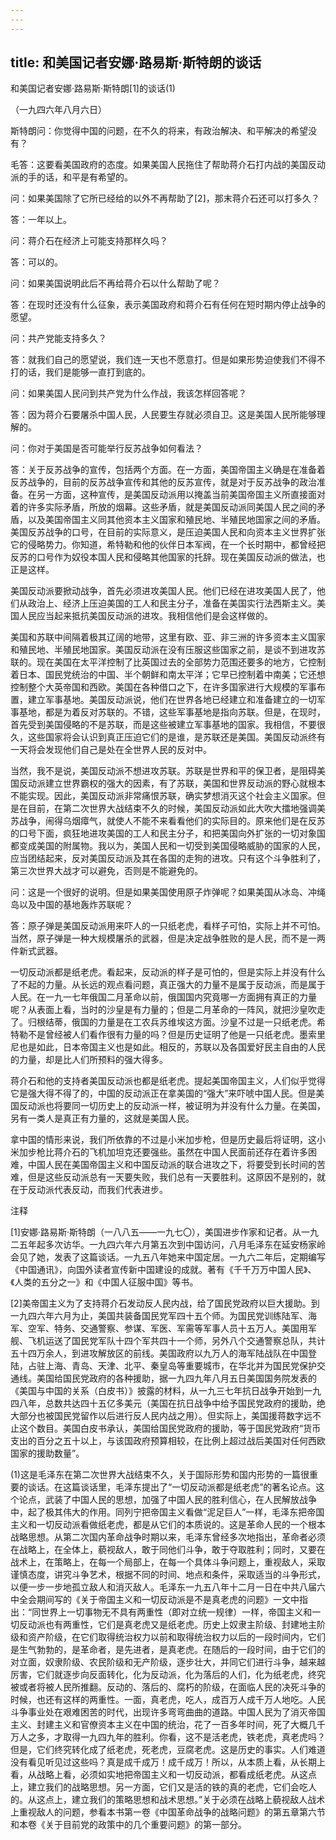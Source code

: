 ```yaml
---
---
---
```

title: 和美国记者安娜·路易斯·斯特朗的谈话
---



和美国记者安娜·路易斯·斯特朗[1]的谈话(1)


（一九四六年八月六日）

斯特朗问：你觉得中国的问题，在不久的将来，有政治解决、和平解决的希望没有？

毛答：这要看美国政府的态度。如果美国人民拖住了帮助蒋介石打内战的美国反动派的手的话，和平是有希望的。

问：如果美国除了它所已经给的以外不再帮助了[2]，那末蒋介石还可以打多久？

答：一年以上。

问：蒋介石在经济上可能支持那样久吗？

答：可以的。

问：如果美国说明此后不再给蒋介石以什么帮助了呢？

答：在现时还没有什么征象，表示美国政府和蒋介石有任何在短时期内停止战争的愿望。

问：共产党能支持多久？

答：就我们自己的愿望说，我们连一天也不愿意打。但是如果形势迫使我们不得不打的话，我们是能够一直打到底的。

问：如果美国人民问到共产党为什么作战，我该怎样回答呢？

答：因为蒋介石要屠杀中国人民，人民要生存就必须自卫。这是美国人民所能够理解的。

问：你对于美国是否可能举行反苏战争如何看法？

答：关于反苏战争的宣传，包括两个方面。在一方面，美国帝国主义确是在准备着反苏战争的，目前的反苏战争宣传和其他的反苏宣传，就是对于反苏战争的政治准备。在另一方面，这种宣传，是美国反动派用以掩盖当前美国帝国主义所直接面对着的许多实际矛盾，所放的烟幕。这些矛盾，就是美国反动派同美国人民之间的矛盾，以及美国帝国主义同其他资本主义国家和殖民地、半殖民地国家之间的矛盾。美国反苏战争的口号，在目前的实际意义，是压迫美国人民和向资本主义世界扩张它的侵略势力。你知道，希特勒和他的伙伴日本军阀，在一个长时期中，都曾经把反苏的口号作为奴役本国人民和侵略其他国家的托辞。现在美国反动派的做法，也正是这样。

美国反动派要掀动战争，首先必须进攻美国人民。他们已经在进攻美国人民了，他们从政治上、经济上压迫美国的工人和民主分子，准备在美国实行法西斯主义。美国人民应当起来抵抗美国反动派的进攻。我相信他们是会这样做的。

美国和苏联中间隔着极其辽阔的地带，这里有欧、亚、非三洲的许多资本主义国家和殖民地、半殖民地国家。美国反动派在没有压服这些国家之前，是谈不到进攻苏联的。现在美国在太平洋控制了比英国过去的全部势力范围还要多的地方，它控制着日本、国民党统治的中国、半个朝鲜和南太平洋；它早已控制着中南美；它还想控制整个大英帝国和西欧。美国在各种借口之下，在许多国家进行大规模的军事布置，建立军事基地。美国反动派说，他们在世界各地已经建立和准备建立的一切军事基地，都是为着反对苏联的。不错，这些军事基地是指向苏联。但是，在现时，首先受到美国侵略的不是苏联，而是这些被建立军事基地的国家。我相信，不要很久，这些国家将会认识到真正压迫它们的是谁，是苏联还是美国。美国反动派终有一天将会发现他们自己是处在全世界人民的反对中。

当然，我不是说，美国反动派不想进攻苏联。苏联是世界和平的保卫者，是阻碍美国反动派建立世界霸权的强大的因素，有了苏联，美国和世界反动派的野心就根本不能实现。因此，美国反动派非常痛恨苏联，确实梦想消灭这个社会主义国家。但是在目前，在第二次世界大战结束不久的时候，美国反动派如此大吹大擂地强调美苏战争，闹得乌烟瘴气，就使人不能不来看看他们的实际目的。原来他们是在反苏的口号下面，疯狂地进攻美国的工人和民主分子，和把美国向外扩张的一切对象国都变成美国的附属物。我以为，美国人民和一切受到美国侵略威胁的国家的人民，应当团结起来，反对美国反动派及其在各国的走狗的进攻。只有这个斗争胜利了，第三次世界大战才可以避免，否则是不能避免的。

问：这是一个很好的说明。但是如果美国使用原子炸弹呢？如果美国从冰岛、冲绳岛以及中国的基地轰炸苏联呢？

答：原子弹是美国反动派用来吓人的一只纸老虎，看样子可怕，实际上并不可怕。当然，原子弹是一种大规模屠杀的武器，但是决定战争胜败的是人民，而不是一两件新式武器。

一切反动派都是纸老虎。看起来，反动派的样子是可怕的，但是实际上并没有什么了不起的力量。从长远的观点看问题，真正强大的力量不是属于反动派，而是属于人民。在一九一七年俄国二月革命以前，俄国国内究竟哪一方面拥有真正的力量呢？从表面上看，当时的沙皇是有力量的；但是二月革命的一阵风，就把沙皇吹走了。归根结蒂，俄国的力量是在工农兵苏维埃这方面。沙皇不过是一只纸老虎。希特勒不是曾经被人们看作很有力量的吗？但是历史证明了他是一只纸老虎。墨索里尼也是如此，日本帝国主义也是如此。相反的，苏联以及各国爱好民主自由的人民的力量，却是比人们所预料的强大得多。

蒋介石和他的支持者美国反动派也都是纸老虎。提起美国帝国主义，人们似乎觉得它是强大得不得了的，中国的反动派正在拿美国的“强大”来吓唬中国人民。但是美国反动派也将要同一切历史上的反动派一样，被证明为并没有什么力量。在美国，另有一类人是真正有力量的，这就是美国人民。

拿中国的情形来说，我们所依靠的不过是小米加步枪，但是历史最后将证明，这小米加步枪比蒋介石的飞机加坦克还要强些。虽然在中国人民面前还存在着许多困难，中国人民在美国帝国主义和中国反动派的联合进攻之下，将要受到长时间的苦难，但是这些反动派总有一天要失败，我们总有一天要胜利。这原因不是别的，就在于反动派代表反动，而我们代表进步。

注释

[1]安娜·路易斯·斯特朗（一八八五——一九七〇），美国进步作家和记者。从一九二五年起多次访华。一九四六年六月第五次到中国访问，八月毛泽东在延安杨家岭会见了她，发表了这篇谈话。一九五八年她来中国定居。一九六二年后，定期编写《中国通讯》，向国外读者宣传新中国建设的成就。著有《千千万万中国人民》、《人类的五分之一》和《中国人征服中国》等书。

[2]美帝国主义为了支持蒋介石发动反人民内战，给了国民党政府以巨大援助。到一九四六年六月为止，美国共装备国民党军四十五个师。为国民党训练陆军、海军、空军、特务、交通警察、参谋、军医、军需等军事人员十五万人。美国用军舰、飞机运送了国民党军队十四个军共四十一个师，另外八个交通警察总队，共计五十四万余人，到进攻解放区的前线。美国政府以九万人的海军陆战队在中国登陆，占驻上海、青岛、天津、北平、秦皇岛等重要城市，在华北并为国民党保护交通线。美国给国民党政府的各种援助，据一九四九年八月五日美国国务院发表的《美国与中国的关系（白皮书）》披露的材料，从一九三七年抗日战争开始到一九四八年，总数共达四十五亿多美元（美国在抗日战争中给予国民党政府的援助，绝大部分也被国民党留作以后进行反人民内战之用）。但实际上，美国援蒋数字远不止这个数目。美国白皮书承认，美国给国民党政府的援助，等于国民党政府“货币支出的百分之五十以上，与该国政府预算相较，在比例上超过战后美国对任何西欧国家的援助数量”。

(1)这是毛泽东在第二次世界大战结束不久，关于国际形势和国内形势的一篇很重要的谈话。在这篇谈话里，毛泽东提出了“一切反动派都是纸老虎”的著名论点。这个论点，武装了中国人民的思想，加强了中国人民的胜利信心，在人民解放战争中，起了极其伟大的作用。同列宁把帝国主义看做“泥足巨人”一样，毛泽东把帝国主义和一切反动派看做纸老虎，都是从它们的本质说的。这是革命人民的一个根本战略思想。从第二次国内革命战争时期以来，毛泽东曾经多次地指出，革命者必须在战略上，在全体上，藐视敌人，敢于同他们斗争，敢于夺取胜利；同时，又要在战术上，在策略上，在每一个局部上，在每一个具体斗争问题上，重视敌人，采取谨慎态度，讲究斗争艺术，根据不同的时间、地点和条件，采取适当的斗争形式，以便一步一步地孤立敌人和消灭敌人。毛泽东一九五八年十二月一日在中共八届六中全会期间写的《关于帝国主义和一切反动派是不是真老虎的问题》一文中指出：“同世界上一切事物无不具有两重性（即对立统一规律）一样，帝国主义和一切反动派也有两重性，它们是真老虎又是纸老虎。历史上奴隶主阶级、封建地主阶级和资产阶级，在它们取得统治权力以前和取得统治权力以后的一段时间内，它们是生气勃勃的，是革命者，是先进者，是真老虎。在随后的一段时间，由于它们的对立面，奴隶阶级、农民阶级和无产阶级，逐步壮大，并同它们进行斗争，越来越厉害，它们就逐步向反面转化，化为反动派，化为落后的人们，化为纸老虎，终究被或者将被人民所推翻。反动的、落后的、腐朽的阶级，在面临人民的决死斗争的时候，也还有这样的两重性。一面，真老虎，吃人，成百万人成千万人地吃。人民斗争事业处在艰难困苦的时代，出现许多弯弯曲曲的道路。中国人民为了消灭帝国主义、封建主义和官僚资本主义在中国的统治，花了一百多年时间，死了大概几千万人之多，才取得一九四九年的胜利。你看，这不是活老虎，铁老虎，真老虎吗？但是，它们终究转化成了纸老虎，死老虎，豆腐老虎。这是历史的事实。人们难道没有看见听见过这些吗？真是成千成万！成千成万！所以，从本质上看，从长期上看，从战略上看，必须如实地把帝国主义和一切反动派，都看成纸老虎。从这点上，建立我们的战略思想。另一方面，它们又是活的铁的真的老虎，它们会吃人的。从这点上，建立我们的策略思想和战术思想。”关于必须在战略上藐视敌人战术上重视敌人的问题，参看本书第一卷《中国革命战争的战略问题》的第五章第六节和本卷《关于目前党的政策中的几个重要问题》的第一部分。